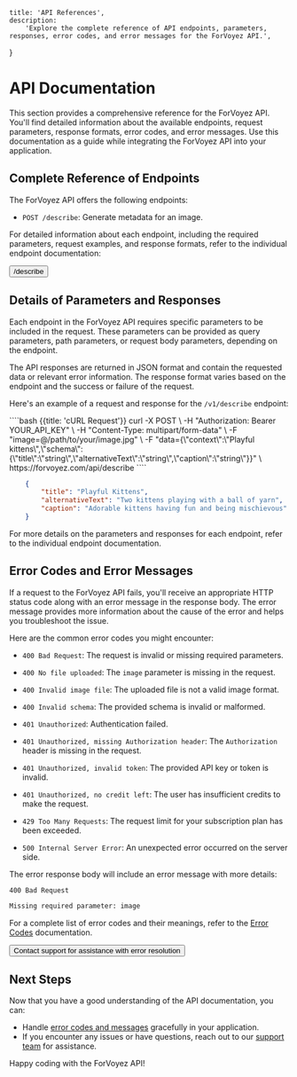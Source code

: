 
	title: 'API References',
	description:
		'Explore the complete reference of API endpoints, parameters, responses, error codes, and error messages for the ForVoyez API.',
}

# API Documentation

This section provides a comprehensive reference for the ForVoyez API. You'll find detailed information about the available endpoints, request parameters, response formats, error codes, and error messages. Use this documentation as a guide while integrating the ForVoyez API into your application.

## Complete Reference of Endpoints

The ForVoyez API offers the following endpoints:

- `POST /describe`: Generate metadata for an image.

For detailed information about each endpoint, including the required parameters, request examples, and response formats, refer to the individual endpoint documentation:

<div className="not-prose">
	<Button href="/describe" variant="text" arrow="right">
		/describe
	</Button>
</div>

## Details of Parameters and Responses

Each endpoint in the ForVoyez API requires specific parameters to be included in the request. These parameters can be provided as query parameters, path parameters, or request body parameters, depending on the endpoint.

The API responses are returned in JSON format and contain the requested data or relevant error information. The response format varies based on the endpoint and the success or failure of the request.

Here's an example of a request and response for the `/v1/describe` endpoint:

<CodeGroup>
````bash {{title: 'cURL Request'}}
curl -X POST \
-H "Authorization: Bearer YOUR_API_KEY" \
-H "Content-Type: multipart/form-data" \
-F "image=@/path/to/your/image.jpg" \
-F "data={\"context\":\"Playful kittens\",\"schema\":{\"title\":\"string\",\"alternativeText\":\"string\",\"caption\":\"string\"}}" \
https://forvoyez.com/api/describe
````

````json {{ title: 'JSON Response' }}
    {
        "title": "Playful Kittens",
        "alternativeText": "Two kittens playing with a ball of yarn",
        "caption": "Adorable kittens having fun and being mischievous"
    }
````
</CodeGroup>

For more details on the parameters and responses for each endpoint, refer to the individual endpoint documentation.

## Error Codes and Error Messages

If a request to the ForVoyez API fails, you'll receive an appropriate HTTP status code along with an error message in the response body. The error message provides more information about the cause of the error and helps you troubleshoot the issue.

Here are the common error codes you might encounter:

- `400 Bad Request`: The request is invalid or missing required parameters.
- `400 No file uploaded`: The `image` parameter is missing in the request.
- `400 Invalid image file`: The uploaded file is not a valid image format.
- `400 Invalid schema`: The provided schema is invalid or malformed.

- `401 Unauthorized`: Authentication failed.
- `401 Unauthorized, missing Authorization header`: The `Authorization` header is missing in the request.
- `401 Unauthorized, invalid token`: The provided API key or token is invalid.
- `401 Unauthorized, no credit left`: The user has insufficient credits to make the request.

- `429 Too Many Requests`: The request limit for your subscription plan has been exceeded.

- `500 Internal Server Error`: An unexpected error occurred on the server side.

The error response body will include an error message with more details:

````
400 Bad Request
````
```txt
Missing required parameter: image
```

For a complete list of error codes and their meanings, refer to the [Error Codes](/error-codes) documentation.

<div className="not-prose">
    <Button href="/support" variant="text" arrow="right">
        Contact support for assistance with error resolution
    </Button>
</div>

## Next Steps

Now that you have a good understanding of the API documentation, you can:

- Handle [error codes and messages](/error-codes) gracefully in your application.
- If you encounter any issues or have questions, reach out to our [support team](/support) for assistance.

Happy coding with the ForVoyez API!